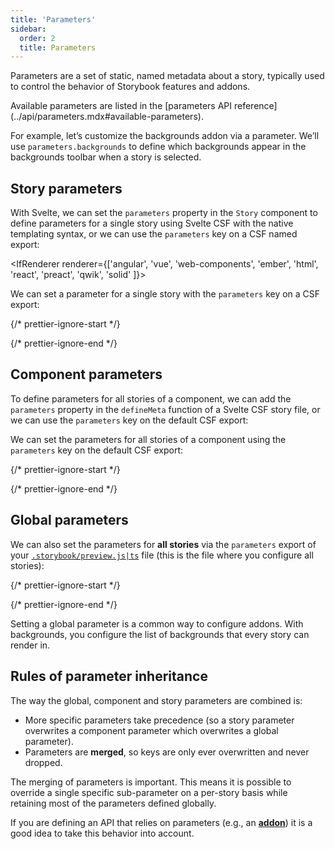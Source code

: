 ```yaml
---
title: 'Parameters'
sidebar:
  order: 2
  title: Parameters
---
```


<YouTubeCallout id="u32vmGVJY2U" title="Build Better Storybooks with Parameters" />

Parameters are a set of static, named metadata about a story, typically used to control the behavior of Storybook features and addons.

<Callout variant="info">
  Available parameters are listed in the [parameters API reference](../api/parameters.mdx#available-parameters).
</Callout>

For example, let’s customize the backgrounds addon via a parameter. We’ll use `parameters.backgrounds` to define which backgrounds appear in the backgrounds toolbar when a story is selected.

## Story parameters

<IfRenderer renderer="svelte">

 With Svelte, we can set the `parameters` property in the `Story` component to define parameters for a single story using Svelte CSF with the native templating syntax, or we can use the `parameters` key on a CSF named export:
 
</IfRenderer>

<IfRenderer renderer={['angular', 'vue', 'web-components', 'ember', 'html', 'react', 'preact', 'qwik', 'solid' ]}>

  We can set a parameter for a single story with the `parameters` key on a CSF export:

</IfRenderer>

{/* prettier-ignore-start */}

<CodeSnippets path="parameters-in-story.md" />

{/* prettier-ignore-end */}

## Component parameters

<IfRenderer renderer="svelte">
 
  To define parameters for all stories of a component, we can add the `parameters` property in the `defineMeta` function of a Svelte CSF story file, or we can use the `parameters` key on the default CSF export:

</IfRenderer>

<If notRenderer="svelte">

  We can set the parameters for all stories of a component using the `parameters` key on the default CSF export:

</If>

{/* prettier-ignore-start */}

<CodeSnippets path="parameters-in-meta.md" />

{/* prettier-ignore-end */}

## Global parameters

We can also set the parameters for **all stories** via the `parameters` export of your [`.storybook/preview.js|ts`](../configure/index.mdx#configure-story-rendering) file (this is the file where you configure all stories):

{/* prettier-ignore-start */}

<CodeSnippets path="parameters-in-preview.md" />

{/* prettier-ignore-end */}

Setting a global parameter is a common way to configure addons. With backgrounds, you configure the list of backgrounds that every story can render in.

## Rules of parameter inheritance

The way the global, component and story parameters are combined is:

* More specific parameters take precedence (so a story parameter overwrites a component parameter which overwrites a global parameter).
* Parameters are **merged**, so keys are only ever overwritten and never dropped.

The merging of parameters is important. This means it is possible to override a single specific sub-parameter on a per-story basis while retaining most of the parameters defined globally.

If you are defining an API that relies on parameters (e.g., an [**addon**](../addons/index.mdx)) it is a good idea to take this behavior into account.
